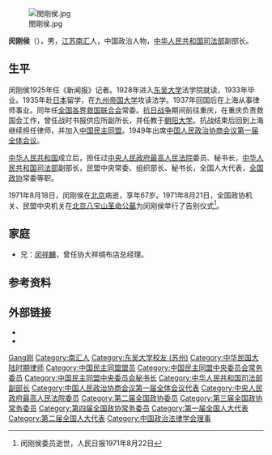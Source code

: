 [[File:閔剛侯.jpg|thumb]]

'''闵刚侯'''（{{bd|1904年||1971年|8月18日|catIdx=Min闵}}），男，[[江苏|江苏]][[南汇|南汇]]人，中国政治人物，[[中华人民共和国司法部|中华人民共和国司法部]]副部长。

== 生平 ==
闵刚侯1925年任《新闻报》记者。1928年进入[[东吴大学_(苏州)|东吴大学]]法学院就读，1933年毕业。1935年赴[[日本|日本]]留学，在[[九州帝国大学|九州帝国大学]]攻读法学。1937年回国后在上海从事律师事业。同年任[[全国各界救国联合会|全国各界救国联合会]]常委。[[抗日战争|抗日战争]]期间前往重庆，在重庆负责救国会工作，曾任战时书报供应所副所长，并任教于[[朝阳大学|朝阳大学]]。抗战结束后回到上海继续担任律师，并加入[[中国民主同盟|中国民主同盟]]。1949年出席[[中国人民政治协商会议第一届全体会议|中国人民政治协商会议第一届全体会议]]。

[[中华人民共和国|中华人民共和国]]成立后，担任过[[中央人民政府最高人民法院|中央人民政府最高人民法院]]委员、秘书长，[[中华人民共和国司法部|中华人民共和国司法部]]副部长，民盟中央常委、组织部长、秘书长，全国人大代表，[[全国政协|全国政协]]常委等职。

1971年8月18日，闵刚侯在[[北京|北京]]病逝，享年67岁。1971年8月21日，全国政协机关、民盟中央机关在[[北京八宝山革命公墓|北京八宝山革命公墓]]为闵刚侯举行了告别仪式<ref>闵刚侯委员逝世，人民日报1971年8月22日</ref>。

== 家庭 ==
* 兄：[[闵祥麟|闵祥麟]]，曾任协大祥绸布店总经理。

== 参考资料 ==
{{reflist}}

== 外部链接 ==
{{ReflistH}}
* {{cite web|url=http://search.huaxia.com/s.jsp?iDocId=494558|title=閔剛侯（1904--1971）|publisher=华夏经纬|deadurl=yes|archiveurl=https://web.archive.org/web/20121020032919/http://search.huaxia.com/s.jsp?iDocId=494558|archivedate=2012-10-20}}
* {{cite web|url=http://www.pdzx.gov.cn/pdzx/ShowInfom.aspx?infoid=8008&siteid=1&categoryNum=0103|title=闵氏花园里的“望乡树”|author=黄玉昌|publisher=浦东政协}}{{dead link|date=2018年5月 |bot=InternetArchiveBot |fix-attempted=yes }}
{{ReflistF}}

{{Navboxes 
| title  = 闵刚侯在[[中国民主同盟|中国民主同盟]]的职务
| list1  =
{{中国民主同盟第二届中央委员会}}
{{中国民主同盟第三届中央委员会}}
}}
{{Navboxes 
| title  = 闵刚侯在[[中国政治法律学会|中国政治法律学会]]的职务
| list1  =
{{中国政治法律学会第三届理事会}}
{{中国政治法律学会第四届理事会}}
}}

{{Authority control}}
{{DEFAULTSORT:Min闵}}
[[Category:闵姓|Gang刚]]
[[Category:南汇人|Category:南汇人]]
[[Category:东吴大学校友_(苏州)|Category:东吴大学校友 (苏州)]]
[[Category:中华民国大陆时期律师|Category:中华民国大陆时期律师]]
[[Category:中国民主同盟盟员|Category:中国民主同盟盟员]]
[[Category:中国民主同盟中央委员会常务委员|Category:中国民主同盟中央委员会常务委员]]
[[Category:中国民主同盟中央委员会秘书长|Category:中国民主同盟中央委员会秘书长]]
[[Category:中华人民共和国司法部副部长|Category:中华人民共和国司法部副部长]]
[[Category:中国人民政治协商会议第一届全体会议代表|Category:中国人民政治协商会议第一届全体会议代表]]
[[Category:中央人民政府最高人民法院委员|Category:中央人民政府最高人民法院委员]]
[[Category:第二届全国政协委员|Category:第二届全国政协委员]]
[[Category:第三届全国政协常务委员|Category:第三届全国政协常务委员]]
[[Category:第四届全国政协常务委员|Category:第四届全国政协常务委员]]
[[Category:第一届全国人大代表|Category:第一届全国人大代表]]
[[Category:第二届全国人大代表|Category:第二届全国人大代表]]
[[Category:中国政治法律学会理事|Category:中国政治法律学会理事]]